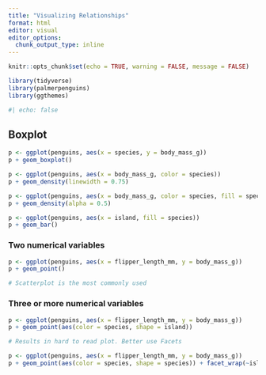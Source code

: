 ```yaml
---
title: "Visualizing Relationships"
format: html
editor: visual
editor_options: 
  chunk_output_type: inline
---
```


```r
knitr::opts_chunk$set(echo = TRUE, warning = FALSE, message = FALSE)
```

```r
library(tidyverse)
library(palmerpenguins)
library(ggthemes)
```

```r
#| echo: false
```

## Boxplot

```r
p <- ggplot(penguins, aes(x = species, y = body_mass_g))
p + geom_boxplot()
```

```r
p <- ggplot(penguins, aes(x = body_mass_g, color = species))
p + geom_density(linewidth = 0.75)
```

```r
p <- ggplot(penguins, aes(x = body_mass_g, color = species, fill = species))
p + geom_density(alpha = 0.5)
```

```r
p <- ggplot(penguins, aes(x = island, fill = species))
p + geom_bar()
```

### Two numerical variables

```r
p <- ggplot(penguins, aes(x = flipper_length_mm, y = body_mass_g))
p + geom_point()

# Scatterplot is the most commonly used
```

### Three or more numerical variables

```r
p <- ggplot(penguins, aes(x = flipper_length_mm, y = body_mass_g))
p + geom_point(aes(color = species, shape = island))

# Results in hard to read plot. Better use Facets
```

```r
p <- ggplot(penguins, aes(x = flipper_length_mm, y = body_mass_g))
p + geom_point(aes(color = species, shape = species)) + facet_wrap(~island)
```
